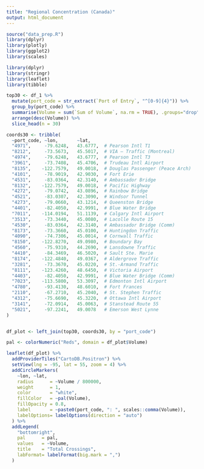 ```yaml
---
title: "Regional Concentration (Canada)"
output: html_document
---
```

```r
source("data_prep.R")
library(dplyr)
library(plotly)
library(ggplot2)
library(scales)
```

```r
library(dplyr)
library(stringr)
library(leaflet)
library(tibble)

top30 <- df_1 %>%
  mutate(port_code = str_extract(`Port of Entry`, "^[0-9]{4}")) %>%
  group_by(port_code) %>%
  summarise(Volume = sum(`Sum of Volume`, na.rm = TRUE), .groups="drop") %>%
  arrange(desc(Volume)) %>%
  slice_head(n = 30)

coords30 <- tribble(
  ~port_code, ~lon,       ~lat,
  "4971",     -79.6248,   43.6777,  # Pearson Intl T1
  "8212",     -73.5673,   45.5017,  # VIA – Traffic (Montreal)
  "4974",     -79.6248,   43.6777,  # Pearson Intl T3
  "3961",     -73.7408,   45.4706,  # Trudeau Intl Airport
  "8135",    -122.7579,   49.0018,  # Douglas Passenger (Peace Arch)
  "4101",     -78.9019,   42.9030,  # Fort Erie
  "4531",     -83.0364,   42.3140,  # Ambassador Bridge
  "8132",    -122.7579,   49.0018,  # Pacific Highway
  "4272",     -79.0742,   43.0896,  # Rainbow Bridge
  "4521",     -83.0307,   42.3090,  # Windsor Tunnel
  "4273",     -79.0660,   43.1214,  # Queenston Bridge
  "4401",     -82.4050,   42.9991,  # Blue Water Bridge
  "7011",    -114.0194,   51.1139,  # Calgary Intl Airport
  "3513",     -73.3440,   45.0080,  # Lacolle Route 15
  "4530",     -83.0364,   42.3140,  # Ambassador Bridge (Comm)
  "8173",     -73.3660,   45.0100,  # Huntingdon Traffic
  "4090",     -74.7306,   45.0014,  # Cornwall Traffic
  "8150",    -122.8270,   49.0980,  # Boundary Bay
  "4560",     -75.9310,   44.2690,  # Lansdowne Traffic
  "4410",     -84.3469,   46.5020,  # Sault Ste. Marie
  "8174",    -122.4840,   49.0367,  # Aldergrove Traffic
  "3281",     -73.3670,   45.0220,  # St.-Armand Traffic
  "8111",    -123.4260,   48.6450,  # Victoria Airport
  "4403",     -82.4050,   42.9991,  # Blue Water Bridge (Comm)
  "7023",    -113.5800,   53.3097,  # Edmonton Intl Airport
  "4780",     -93.4130,   48.6010,  # Fort Frances
  "2110",     -67.2710,   45.2040,  # St. Stephen Traffic
  "4312",     -75.6690,   45.3220,  # Ottawa Intl Airport
  "3141",     -72.0914,   45.0063,  # Stanstead Route 55
  "5021",     -97.2241,   49.0078   # Emerson West Lynne
)


df_plot <- left_join(top30, coords30, by = "port_code")

pal <- colorNumeric("Reds", domain = df_plot$Volume)

leaflet(df_plot) %>%
  addProviderTiles("CartoDB.Positron") %>%
  setView(lng = -95, lat = 55, zoom = 4) %>%
  addCircleMarkers(
    ~lon, ~lat,
    radius      = ~Volume / 800000,
    weight      = 1,
    color       = "white",
    fillColor   = ~pal(Volume),
    fillOpacity = 0.8,
    label       = ~paste0(port_code, ": ", scales::comma(Volume)),
    labelOptions= labelOptions(direction = "auto")
  ) %>%
  addLegend(
    "bottomright",
    pal      = pal,
    values   = ~Volume,
    title    = "Total Crossings",
    labFormat= labelFormat(big.mark = ",")
  )
```